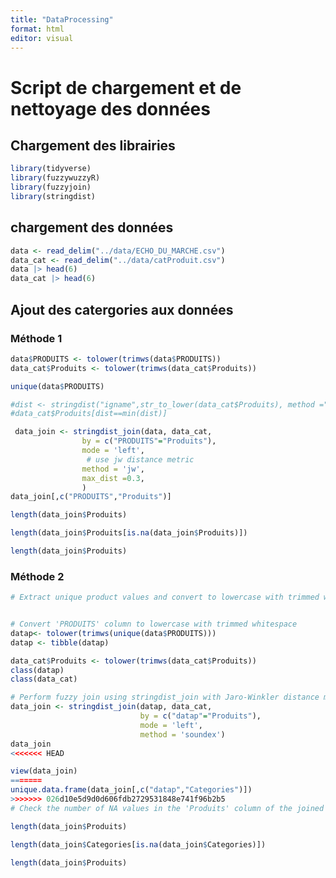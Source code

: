 ```yaml
---
title: "DataProcessing"
format: html
editor: visual
---
```


# Script de chargement et de nettoyage des données

## Chargement des librairies

```r
library(tidyverse)
library(fuzzywuzzyR)
library(fuzzyjoin)
library(stringdist)
```

## chargement des données

```r
data <- read_delim("../data/ECHO_DU_MARCHE.csv")
data_cat <- read_delim("../data/catProduit.csv")
data |> head(6)
data_cat |> head(6)


```

## Ajout des catergories aux données

### Méthode 1

```r

data$PRODUITS <- tolower(trimws(data$PRODUITS))
data_cat$Produits <- tolower(trimws(data_cat$Produits))

unique(data$PRODUITS)

#dist <- stringdist("igname",str_to_lower(data_cat$Produits), method ="soundex")
#data_cat$Produits[dist==min(dist)]

 data_join <- stringdist_join(data, data_cat, 
                by = c("PRODUITS"="Produits"),
                mode = 'left', 
                 # use jw distance metric
                method = 'jw',
                max_dist =0.3, 
                )
data_join[,c("PRODUITS","Produits")]

length(data_join$Produits)

length(data_join$Produits[is.na(data_join$Produits)])

length(data_join$Produits)

```

### Méthode 2

```r

# Extract unique product values and convert to lowercase with trimmed whitespace


# Convert 'PRODUITS' column to lowercase with trimmed whitespace
datap<- tolower(trimws(unique(data$PRODUITS)))
datap <- tibble(datap)

data_cat$Produits <- tolower(trimws(data_cat$Produits))
class(datap)
class(data_cat)

# Perform fuzzy join using stringdist_join with Jaro-Winkler distance metric
data_join <- stringdist_join(datap, data_cat, 
                             by = c("datap"="Produits"),
                             mode = 'left',
                             method = 'soundex')
data_join
<<<<<<< HEAD

view(data_join)
=======
unique.data.frame(data_join[,c("datap","Categories")])
>>>>>>> 026d10e5d9d0d606fdb2729531848e741f96b2b5
# Check the number of NA values in the 'Produits' column of the joined data frame

length(data_join$Produits)

length(data_join$Categories[is.na(data_join$Categories)])

length(data_join$Produits)

```

```r


```
